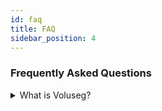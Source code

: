 ```yaml
---
id: faq
title: FAQ
sidebar_position: 4
---
```


### Frequently Asked Questions
<details>
  <summary>What is Voluseg?</summary>
  <p>
    Voluseg is a pipeline for automatic volumetric cell segmentation from calcium imaging recordings.
  </p>
</details>

